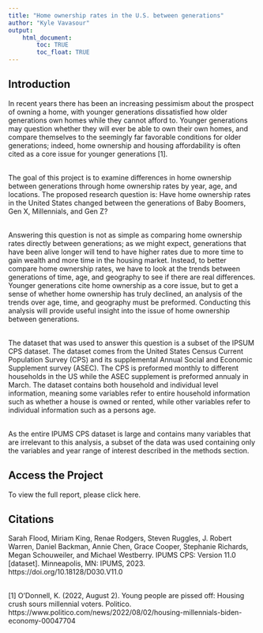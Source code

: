 ```yaml
---
title: "Home ownership rates in the U.S. between generations"
author: "Kyle Vavasour"
output: 
    html_document:
        toc: TRUE
        toc_float: TRUE
---
```


## Introduction

In recent years there has been an increasing pessimism about the prospect of 
owning a home, with younger generations dissatisfied how older generations
own homes while they cannot afford to. Younger generations may question whether
they will ever be able to own their own homes, and compare themselves to 
the seemingly far favorable conditions for older generations; indeed, home 
ownership and housing affordability is often cited as a core issue for
younger generations [1].

\
The goal of this project is to 
examine differences in home ownership between generations through home ownership rates by 
year, age, and locations. The proposed research question is: Have home ownership rates in 
the United States changed between the generations of Baby Boomers, Gen X, Millennials, 
and Gen Z?

\
Answering this question is not as simple as comparing home ownership rates directly
between generations; as we might expect, generations that have been alive longer will
tend to have higher rates due to more time to gain wealth and more time in the housing
market. Instead, to better compare home ownership rates, we have to look at the trends
between generations of time, age, and geography to see if there are real differences.
Younger generations cite home ownership as a core issue, but to get a sense of
whether home ownership has truly declined, an analysis of the trends over age, 
time, and geography must be preformed. Conducting this analysis will provide
useful insight into the issue of home ownership between generations.

\
The dataset that was used to answer this question is a subset of the 
IPSUM CPS dataset. The dataset comes from the United States
Census Current Population Survey (CPS) and its supplemental Annual Social and 
Economic Supplement survey (ASEC). The CPS is preformed monthly to different
households in the US while the ASEC supplement is preformed annualy in March.
The dataset contains both household and individual level information, meaning
some variables refer to entire household information such as whether a house
is owned or rented, while other variables refer to individual information
such as a persons age.

\
As the entire IPUMS CPS dataset is large and contains many variables
that are irrelevant to this analysis, a subset of the data was used containing
only the variables and year range of interest described in the methods section.

## Access the Project

To view the full report, please click here.

## Citations

Sarah Flood, Miriam King, Renae Rodgers, Steven Ruggles, J. Robert Warren,
Daniel Backman, Annie Chen, Grace Cooper, Stephanie Richards, Megan
Schouweiler, and Michael Westberry. IPUMS CPS: Version 11.0 [dataset].
Minneapolis, MN: IPUMS, 2023. https://doi.org/10.18128/D030.V11.0

\
[1] O’Donnell, K. (2022, August 2). Young people are pissed off: Housing crush sours millennial voters. Politico. https://www.politico.com/news/2022/08/02/housing-millennials-biden-economy-00047704 